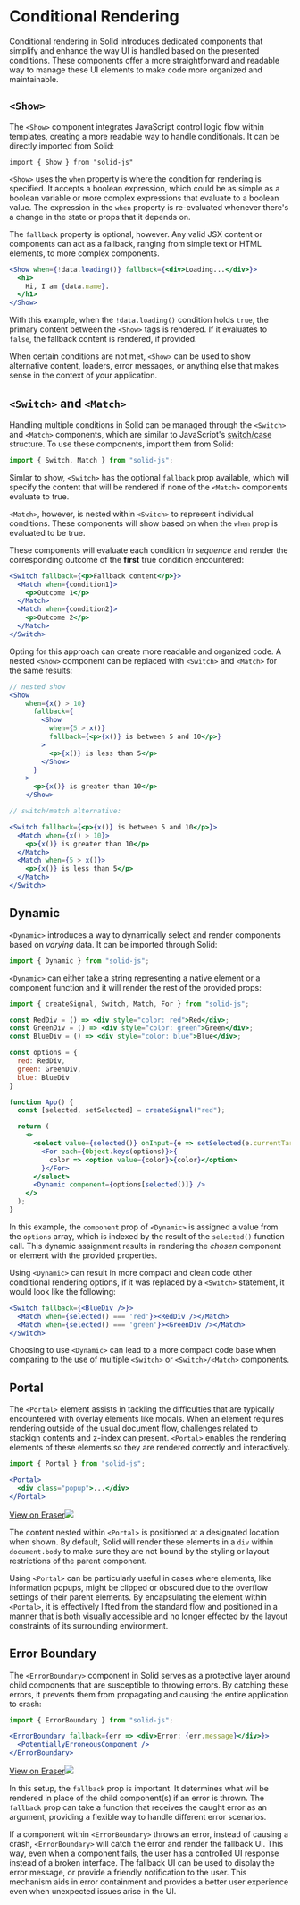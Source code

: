 # Conditional Rendering

Conditional rendering in Solid introduces dedicated components that simplify and enhance the way UI is handled based on the presented conditions. 
These components offer a more straightforward and readable way to manage these UI elements to make code more organized and maintainable.

## `<Show>`

The `<Show>` component integrates JavaScript control logic flow within templates, creating a more readable way to handle conditionals.
It can be directly imported from Solid:

```JSX
import { Show } from "solid-js"
```

`<Show>` uses the `when` property is where the condition for rendering is specified. 
It accepts a boolean expression, which could be as simple as a boolean variable or more complex expressions that evaluate to a boolean value.
The expression in the `when` property is re-evaluated whenever there's a change in the state or props that it depends on.

The `fallback` property is optional, however. 
Any valid JSX content or components can act as a fallback, ranging from simple text or HTML elements, to more complex components.

```jsx
<Show when={!data.loading()} fallback={<div>Loading...</div>}>
  <h1>
    Hi, I am {data.name}.
  </h1>
</Show>
```

With this example, when the `!data.loading()` condition holds `true`, the primary content between the `<Show>` tags is rendered. 
If it evaluates to `false`, the fallback content is rendered, if provided.

When certain conditions are not met, `<Show>` can be used to show alternative content, loaders, error messages, or anything else that makes sense in the context of your application.

## `<Switch>` and `<Match>`

Handling multiple conditions in Solid can be managed through the `<Switch>` and `<Match>` components, which are similar to JavaScript's [switch/case](https://developer.mozilla.org/en-US/docs/Web/JavaScript/Reference/Statements/switch) structure. 
To use these components, import them from Solid:

```jsx
import { Switch, Match } from "solid-js";
```

Simlar to show, `<Switch>` has the optional `fallback` prop available, which will specify the content that will be rendered if none of the `<Match>` components evaluate to true.

`<Match>`, however, is nested within `<Switch>` to represent individual conditions.
These components will show based on when the `when` prop is evaluated to be true.

These components will evaluate each condition *in sequence* and render the corresponding outcome of the **first** true condition encountered:

```jsx
<Switch fallback={<p>Fallback content</p>}>
  <Match when={condition1}>
    <p>Outcome 1</p>
  </Match>
  <Match when={condition2}>
    <p>Outcome 2</p>
  </Match>
</Switch>
```

Opting for this approach can create more readable and organized code. A nested `<Show>` component can be replaced with `<Switch>` and `<Match>` for the same results:

```jsx
// nested show
<Show
    when={x() > 10}
      fallback={
        <Show
          when={5 > x()}
          fallback={<p>{x()} is between 5 and 10</p>}
        >
          <p>{x()} is less than 5</p>
        </Show>
      }
    >
      <p>{x()} is greater than 10</p>
    </Show>

// switch/match alternative:

<Switch fallback={<p>{x()} is between 5 and 10</p>}>
  <Match when={x() > 10}>
    <p>{x()} is greater than 10</p>
  </Match>
  <Match when={5 > x()}>
    <p>{x()} is less than 5</p>
  </Match>
</Switch>
```

## Dynamic

`<Dynamic>` introduces a way to dynamically select and render components based on *varying* data. 
It can be imported through Solid:

```jsx
import { Dynamic } from "solid-js";
```

`<Dynamic>` can either take a string representing a native element or a component function and it will render the rest of the provided props:

```jsx
import { createSignal, Switch, Match, For } from "solid-js";

const RedDiv = () => <div style="color: red">Red</div>;
const GreenDiv = () => <div style="color: green">Green</div>;
const BlueDiv = () => <div style="color: blue">Blue</div>;

const options = {
  red: RedDiv,
  green: GreenDiv,
  blue: BlueDiv
}

function App() {
  const [selected, setSelected] = createSignal("red");

  return (
    <>
      <select value={selected()} onInput={e => setSelected(e.currentTarget.value)}>
        <For each={Object.keys(options)}>{
          color => <option value={color}>{color}</option>
        }</For>
      </select>
      <Dynamic component={options[selected()]} />
    </>
  );
}
```

In this example, the `component` prop of `<Dynamic>` is assigned a value from the `options` array, which is indexed by the result of the `selected()` function call. 
This dynamic assignment results in rendering the *chosen* component or element with the provided properties.

Using `<Dynamic>` can result in more compact and clean code other conditional rendering options, if it was replaced by a `<Switch>` statement, it would look like the following:

```jsx
<Switch fallback={<BlueDiv />}>
  <Match when={selected() === 'red'}><RedDiv /></Match>
  <Match when={selected() === 'green'}><GreenDiv /></Match>
</Switch>
```

Choosing to use `<Dynamic>` can lead to a more compact code base when comparing to the use of multiple `<Switch>` or `<Switch>/<Match>` components.

## Portal

The `<Portal>` element assists in tackling the difficulties that are typically encountered with overlay elements like modals.
When an element requires rendering outside of the usual document flow, challenges related to stackign contents and z-index can present.
`<Portal>` enables the rendering elements of these elements so they are rendered correctly and interactively.

```jsx
import { Portal } from "solid-js";

<Portal>
  <div class="popup">...</div>
</Portal>
```

[View on Eraser![](https://app.eraser.io/workspace/maDvFw5OryuPJOwSLyK9/preview?elements=hBlsXychIW_yV64t1x5IZA&type=embed)](https://app.eraser.io/workspace/maDvFw5OryuPJOwSLyK9?elements=hBlsXychIW_yV64t1x5IZA)

The content nested within `<Portal>` is positioned at a designated location when shown.
By default, Solid will render these elements in a `div` within `document.body` to make sure they are not bound by the styling or layout restrictions of the parent component.

Using `<Portal>` can be particularly useful in cases where elements, like information popups, might be clipped or obscured due to the overflow settings of their parent elements.
By encapsulating the element within `<Portal>`, it is effectively lifted from the standard flow and positioned in a manner that is both visually accessible and no longer effected by the layout constraints of its surrounding environment.

## Error Boundary

The `<ErrorBoundary>` component in Solid serves as a protective layer around child components that are susceptible to throwing errors. 
By catching these errors, it prevents them from propagating and causing the entire application to crash:

```jsx
import { ErrorBoundary } from "solid-js";

<ErrorBoundary fallback={err => <div>Error: {err.message}</div>}>
  <PotentiallyErroneousComponent />
</ErrorBoundary>
```

[View on Eraser![](https://app.eraser.io/workspace/maDvFw5OryuPJOwSLyK9/preview?elements=uawsugh__apVsVq2YQmo_Q&type=embed)](https://app.eraser.io/workspace/maDvFw5OryuPJOwSLyK9?elements=uawsugh__apVsVq2YQmo_Q)

In this setup, the `fallback` prop is important. 
It determines what will be rendered in place of the child component(s) if an error is thrown.
The `fallback` prop can take a function that receives the caught error as an argument, providing a flexible way to handle different error scenarios.

If a component within `<ErrorBoundary>` throws an error, instead of causing a crash, `<ErrorBoundary>` will catch the error and render the fallback UI. 
This way, even when a component fails, the user has a controlled UI response instead of a broken interface. 
The fallback UI can be used to display the error message, or provide a friendly notification to the user.
This mechanism aids in error containment and provides a better user experience even when unexpected issues arise in the UI.
